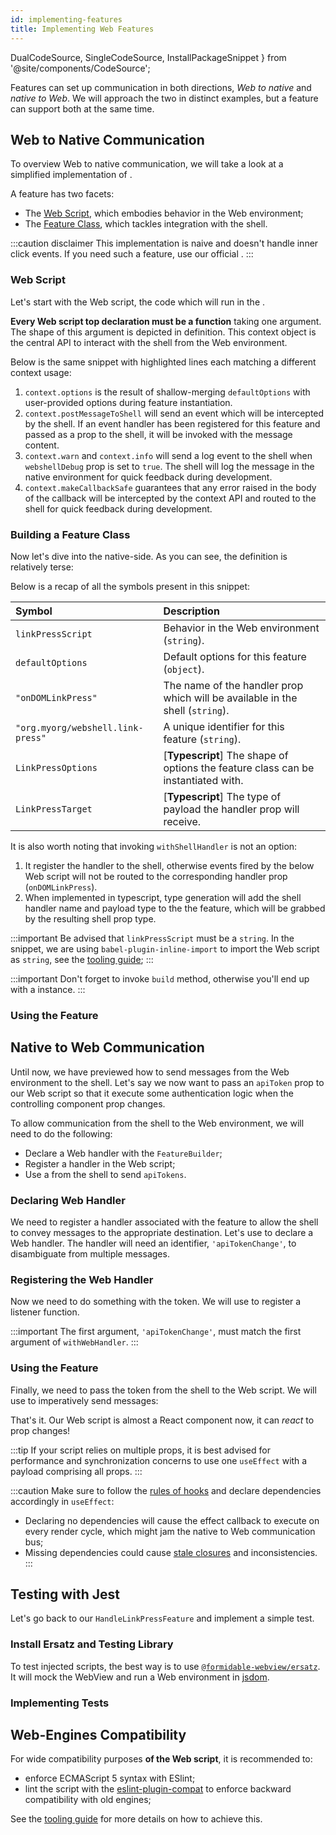 ```yaml
---
id: implementing-features
title: Implementing Web Features
---
```


  DualCodeSource,
  SingleCodeSource,
  InstallPackageSnippet
} from '@site/components/CodeSource';

Features can set up communication in both directions, *Web to native* and *native to Web*.
We will approach the two in distinct examples, but a feature can support both at the same time.

## Web to Native Communication

To overview Web to native communication, we will take a look at
a simplified implementation of <APIReference reference="HandleLinkPressFeature" type="variable" />.

A feature has two facets:

- The [Web Script](#web-script), which embodies behavior in the Web environment;
- The [Feature Class](#building-a-feature-class), which tackles integration with the shell.

:::caution disclaimer
This implementation is naive and doesn't handle inner click events. If you need such a feature, use our official <APIReference reference="HandleLinkPressFeature" type="variable" />.
:::

### Web Script

Let's start with the Web script, the code which will run in the <ReactReference name="WebView" type="class" />.

<SingleCodeSource source="HandleLinkPressFeature.webjs" lang="js" />

**Every Web script top declaration must be a function** taking one argument.
The shape of this argument is depicted in <APISymbolFormat reference="WebjsContext" type="interface" /> definition.
This context object is the central API to interact with the shell from the Web environment.

<APIBox reference="WebjsContext" type="interface" />

Below is the same snippet with highlighted lines each matching a different context usage:

<SingleCodeSource
  lines="5,6,11,16"
  source="HandleLinkPressFeature.webjs"
  lang="js"
/>

1. `context.options` is the result of shallow-merging `defaultOptions` with user-provided options during feature instantiation.
2. `context.postMessageToShell` will send an event which will be intercepted by the shell. If an event handler has been registered for this feature and passed as a prop to the shell, it will be invoked with the message content.
3. `context.warn` and `context.info` will send a log event to the shell when `webshellDebug` prop is set to `true`. The shell will log the message in the native environment for quick feedback during development.
4. `context.makeCallbackSafe` guarantees that any error raised in the body of the callback will be intercepted by the context API and routed to the shell for quick feedback during development.

### Building a Feature Class

<APIBox reference="FeatureBuilder" type="class" />

Now let's dive into the native-side. As you can see, the definition is relatively terse:

<DualCodeSource sourceBase="HandleLinkPressFeature" />

Below is a recap of all the symbols present in this snippet:

| Symbol                            | Description                                                                       |
| :-------------------------------- | :-------------------------------------------------------------------------------- |
| `linkPressScript`                 | Behavior in the Web environment (`string`).                                       |
| `defaultOptions`                  | Default options for this feature (`object`).                                      |
| `"onDOMLinkPress"`                | The name of the handler prop which will be available in the shell (`string`).     |
| `"org.myorg/webshell.link-press"` | A unique identifier for this feature (`string`).                                  |
| `LinkPressOptions`                | [**Typescript**] The shape of options the feature class can be instantiated with. |
| `LinkPressTarget`                 | [**Typescript**] The type of payload the handler prop will receive.               |

It is also worth noting that invoking `withShellHandler` is not an option:
  1. It register the handler to the shell, otherwise events fired by the below Web script will not be routed to the corresponding handler prop (`onDOMLinkPress`).
  2. When implemented in typescript, type generation will add the shell handler name and payload type to the the feature, which will be grabbed by the resulting shell prop type.

:::important
Be advised that `linkPressScript` must be a `string`. In the snippet, we are using `babel-plugin-inline-import` to import the Web script as `string`, see the [tooling guide](/docs/tooling);
:::

:::important
Don't forget to invoke `build` method, otherwise you'll end up with a <APIReference reference="FeatureBuilder" type="class" /> instance.
:::

### Using the Feature

<DualCodeSource jsx sourceBase="WebViewWithOnLinkPress" />

## Native to Web Communication

Until now, we have previewed how to send messages from the Web environment to the shell.
Let's say we now want to pass an `apiToken` prop to our Web script so that it
execute some authentication logic when the controlling component prop changes.

To allow communication from the shell to the Web environment, we will need to do the following:

- Declare a Web handler with the `FeatureBuilder`;
- Register a handler in the Web script;
- Use a <APIReference reference="WebHandle" type="alias" /> from the shell to send `apiTokens`.

### Declaring Web Handler

We need to register a handler associated with the feature to allow the
shell to convey messages to the appropriate destination.
Let's use <APIReference reference="FeatureBuilder" type="class" member="withWebHandler" /> to declare a Web handler.
The handler will need an identifier, `'apiTokenChange'`, to disambiguate from multiple messages.

<DualCodeSource sourceBase="FeatureWithToken" />

### Registering the Web Handler

Now we need to do something with the token.
We will use <APIReference reference="WebjsContext" type="interface" member="onShellMessage" /> to register a listener function.

:::important
The first argument, `'apiTokenChange'`, must match the first argument of `withWebHandler`.
:::

<SingleCodeSource source="FeatureWithToken.webjs" lang="js" />

### Using the Feature

Finally, we need to pass the token from the shell to the Web script.
We will use <APIReference reference="WebshellInvariantProps" type="interface" member="webHandleRef" /> to imperatively send messages:

<DualCodeSource jsx sourceBase="APIComponent" />

That's it. Our Web script is almost a React component now, it can _react_ to prop changes!

:::tip
If your script relies on multiple props, it is best advised for performance and synchronization concerns to use one `useEffect` with a payload comprising all props.
:::

:::caution
Make sure to follow the [rules of hooks](https://reactjs.org/docs/hooks-rules.html) and declare dependencies accordingly in `useEffect`:
- Declaring no dependencies will cause the effect callback to execute on every render cycle, which might jam the native to Web communication bus;
- Missing dependencies could cause [stale closures](https://dmitripavlutin.com/react-hooks-stale-closures/) and inconsistencies.
:::

## Testing with Jest

Let's go back to our `HandleLinkPressFeature` and implement a simple test.

### Install Ersatz and Testing Library

To test injected scripts, the best way is to use
[`@formidable-webview/ersatz`](https://github.com/formidable-webview/ubiquitous/tree/master/packages/ersatz#readme).
It will mock the WebView and run a Web environment in [jsdom](https://github.com/jsdom/jsdom).

<InstallPackageSnippet
  dev
  packages="@testing-library/react-native @formidable-webview/ersatz @formidable-webview/ersatz-testing"
/>

### Implementing Tests

<DualCodeSource jsx sourceBase="HandleLinkPressFeature.test" />

## Web-Engines Compatibility

For wide compatibility purposes **of the Web script**, it is recommended to:

- enforce ECMAScript 5 syntax with ESlint;
- lint the script with the
  [eslint-plugin-compat](https://www.npmjs.com/package/eslint-plugin-compat) to
  enforce backward compatibility with old engines;

See the [tooling guide](/docs/tooling) for more details on how to achieve this.
